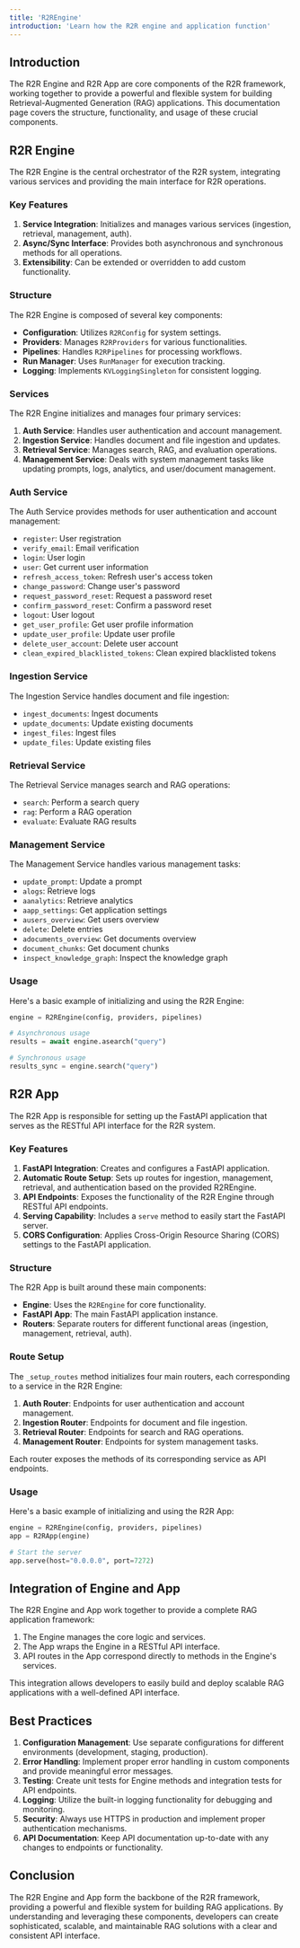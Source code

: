 ```yaml
---
title: 'R2REngine'
introduction: 'Learn how the R2R engine and application function'
---
```


## Introduction

The R2R Engine and R2R App are core components of the R2R framework, working together to provide a powerful and flexible system for building Retrieval-Augmented Generation (RAG) applications. This documentation page covers the structure, functionality, and usage of these crucial components.

## R2R Engine

The R2R Engine is the central orchestrator of the R2R system, integrating various services and providing the main interface for R2R operations.

### Key Features

1. **Service Integration**: Initializes and manages various services (ingestion, retrieval, management, auth).
2. **Async/Sync Interface**: Provides both asynchronous and synchronous methods for all operations.
3. **Extensibility**: Can be extended or overridden to add custom functionality.

### Structure

The R2R Engine is composed of several key components:

- **Configuration**: Utilizes `R2RConfig` for system settings.
- **Providers**: Manages `R2RProviders` for various functionalities.
- **Pipelines**: Handles `R2RPipelines` for processing workflows.
- **Run Manager**: Uses `RunManager` for execution tracking.
- **Logging**: Implements `KVLoggingSingleton` for consistent logging.

### Services

The R2R Engine initializes and manages four primary services:

1. **Auth Service**: Handles user authentication and account management.
2. **Ingestion Service**: Handles document and file ingestion and updates.
3. **Retrieval Service**: Manages search, RAG, and evaluation operations.
4. **Management Service**: Deals with system management tasks like updating prompts, logs, analytics, and user/document management.

### Auth Service

The Auth Service provides methods for user authentication and account management:

- `register`: User registration
- `verify_email`: Email verification
- `login`: User login
- `user`: Get current user information
- `refresh_access_token`: Refresh user's access token
- `change_password`: Change user's password
- `request_password_reset`: Request a password reset
- `confirm_password_reset`: Confirm a password reset
- `logout`: User logout
- `get_user_profile`: Get user profile information
- `update_user_profile`: Update user profile
- `delete_user_account`: Delete user account
- `clean_expired_blacklisted_tokens`: Clean expired blacklisted tokens

### Ingestion Service

The Ingestion Service handles document and file ingestion:

- `ingest_documents`: Ingest documents
- `update_documents`: Update existing documents
- `ingest_files`: Ingest files
- `update_files`: Update existing files

### Retrieval Service

The Retrieval Service manages search and RAG operations:

- `search`: Perform a search query
- `rag`: Perform a RAG operation
- `evaluate`: Evaluate RAG results

### Management Service

The Management Service handles various management tasks:

- `update_prompt`: Update a prompt
- `alogs`: Retrieve logs
- `aanalytics`: Retrieve analytics
- `aapp_settings`: Get application settings
- `ausers_overview`: Get users overview
- `delete`: Delete entries
- `adocuments_overview`: Get documents overview
- `document_chunks`: Get document chunks
- `inspect_knowledge_graph`: Inspect the knowledge graph

### Usage

Here's a basic example of initializing and using the R2R Engine:

```python
engine = R2REngine(config, providers, pipelines)

# Asynchronous usage
results = await engine.asearch("query")

# Synchronous usage
results_sync = engine.search("query")
```

## R2R App

The R2R App is responsible for setting up the FastAPI application that serves as the RESTful API interface for the R2R system.

### Key Features

1. **FastAPI Integration**: Creates and configures a FastAPI application.
2. **Automatic Route Setup**: Sets up routes for ingestion, management, retrieval, and authentication based on the provided R2REngine.
3. **API Endpoints**: Exposes the functionality of the R2R Engine through RESTful API endpoints.
4. **Serving Capability**: Includes a `serve` method to easily start the FastAPI server.
5. **CORS Configuration**: Applies Cross-Origin Resource Sharing (CORS) settings to the FastAPI application.

### Structure

The R2R App is built around these main components:

- **Engine**: Uses the `R2REngine` for core functionality.
- **FastAPI App**: The main FastAPI application instance.
- **Routers**: Separate routers for different functional areas (ingestion, management, retrieval, auth).

### Route Setup

The `_setup_routes` method initializes four main routers, each corresponding to a service in the R2R Engine:

1. **Auth Router**: Endpoints for user authentication and account management.
2. **Ingestion Router**: Endpoints for document and file ingestion.
3. **Retrieval Router**: Endpoints for search and RAG operations.
4. **Management Router**: Endpoints for system management tasks.

Each router exposes the methods of its corresponding service as API endpoints.

### Usage

Here's a basic example of initializing and using the R2R App:

```python
engine = R2REngine(config, providers, pipelines)
app = R2RApp(engine)

# Start the server
app.serve(host="0.0.0.0", port=7272)
```

## Integration of Engine and App

The R2R Engine and App work together to provide a complete RAG application framework:

1. The Engine manages the core logic and services.
2. The App wraps the Engine in a RESTful API interface.
3. API routes in the App correspond directly to methods in the Engine's services.

This integration allows developers to easily build and deploy scalable RAG applications with a well-defined API interface.

## Best Practices

1. **Configuration Management**: Use separate configurations for different environments (development, staging, production).
2. **Error Handling**: Implement proper error handling in custom components and provide meaningful error messages.
3. **Testing**: Create unit tests for Engine methods and integration tests for API endpoints.
4. **Logging**: Utilize the built-in logging functionality for debugging and monitoring.
5. **Security**: Always use HTTPS in production and implement proper authentication mechanisms.
6. **API Documentation**: Keep API documentation up-to-date with any changes to endpoints or functionality.

## Conclusion

The R2R Engine and App form the backbone of the R2R framework, providing a powerful and flexible system for building RAG applications. By understanding and leveraging these components, developers can create sophisticated, scalable, and maintainable RAG solutions with a clear and consistent API interface.
